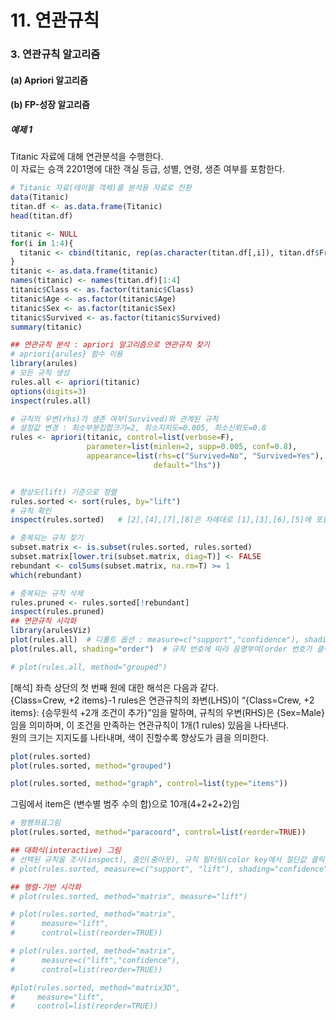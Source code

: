 # 11. 연관규칙
### 3. 연관규칙 알고리즘
#### (a) Apriori 알고리즘

#### (b) FP-성장 알고리즘


##### 예제 1
Titanic 자료에 대해 연관분석을 수행한다.  
이 자료는 승객 2201명에 대한 객실 등급, 성별, 연령, 생존 여부를 포함한다.  
```{r ex11_1_1, message=FALSE, warning=FALSE}
# Titanic 자료(테이블 객체)를 분석용 자료로 전환
data(Titanic)
titan.df <- as.data.frame(Titanic)
head(titan.df)

titanic <- NULL
for(i in 1:4){
  titanic <- cbind(titanic, rep(as.character(titan.df[,i]), titan.df$Freq))
}
titanic <- as.data.frame(titanic)
names(titanic) <- names(titan.df)[1:4]
titanic$Class <- as.factor(titanic$Class)
titanic$Age <- as.factor(titanic$Age)
titanic$Sex <- as.factor(titanic$Sex)
titanic$Survived <- as.factor(titanic$Survived)
summary(titanic)

## 연관규칙 분석 : apriori 알고리즘으로 연관규칙 찾기
# apriori{arules} 함수 이용
library(arules)
# 모든 규칙 생성
rules.all <- apriori(titanic)
options(digits=3)
inspect(rules.all)

# 규칙의 우변(rhs)가 생존 여부(Survived)와 관계된 규칙
# 설정값 변경 : 최소부분집합크기=2, 최소지지도=0.005, 최소신뢰도=0.8
rules <- apriori(titanic, control=list(verbose=F),
                 parameter=list(minlen=2, supp=0.005, conf=0.8),
                 appearance=list(rhs=c("Survived=No", "Survived=Yes"),
                                default="lhs"))


# 향상도(lift) 기준으로 정렬
rules.sorted <- sort(rules, by="lift")
# 규칙 확인
inspect(rules.sorted)   # [2],[4],[7],[8]은 차례대로 [1],[3],[6],[5]에 포함되는 규칙임

# 중복되는 규칙 찾기
subset.matrix <- is.subset(rules.sorted, rules.sorted)
subset.matrix[lower.tri(subset.matrix, diag=T)] <- FALSE
rebundant <- colSums(subset.matrix, na.rm=T) >= 1
which(rebundant)

# 중복되는 규칙 삭제
rules.pruned <- rules.sorted[!rebundant]
inspect(rules.pruned)
## 연관규칙 시각화
library(arulesViz)
plot(rules.all)  # 디폴트 옵션 : measure=c("support","confidence"), shading="lift"
plot(rules.all, shading="order")  # 규칙 번호에 따라 음영부여(order 번호가 클수록 규칙 번호가 큼)
```
```{r ex11_1_2}
# plot(rules.all, method="grouped")
```
[해석] 
좌측 상단의 첫 번째 원에 대한 해석은 다음과 같다.  
{Class=Crew, +2 items}-1 rules은 연관규칙의 좌변(LHS)이 "{Class=Crew, +2 items}: {승무원석 +2개 조건이 추가}"임을 말하며, 규칙의 우변(RHS)은 {Sex=Male}임을 의미하며, 이 조건을 만족하는 연관규칙이 1개(1 rules) 있음을 나타낸다.  
원의 크기는 지지도를 나타내며, 색이 진할수록 향상도가 큼을 의미한다.  

```{r ex11_1_3}
plot(rules.sorted)
plot(rules.sorted, method="grouped")
```
```{r ex11_1_4}
plot(rules.sorted, method="graph", control=list(type="items"))
```
그림에서 item은 (변수별 범주 수의 합)으로 10개(4+2+2+2)임  

```{r ex11_1_5}
# 평행좌표그림
plot(rules.sorted, method="paracoord", control=list(reorder=TRUE))
```
```{r ex11_1_6}
## 대화식(interactive) 그림
# 선택된 규칙을 조사(inspect), 줌인(줌아웃), 규칙 필터링(color key에서 절단값 클릭)
# plot(rules.sorted, measure=c("support", "lift"), shading="confidence", interactive=TRUE)
```
```{r ex11_1_7}
## 행렬-기반 시각화
# plot(rules.sorted, method="matrix", measure="lift")
```
```{r ex11_1_8}
# plot(rules.sorted, method="matrix",
#      measure="lift",
#      control=list(reorder=TRUE))
```
```{r ex11_1_9}
# plot(rules.sorted, method="matrix",
#      measure=c("lift","confidence"),
#      control=list(reorder=TRUE))
```
```{r ex11_1_10}
#plot(rules.sorted, method="matrix3D",
#     measure="lift",
#     control=list(reorder=TRUE))
```

